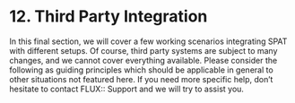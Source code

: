 # 12. Third Party Integration

In this final section, we will cover a few working scenarios integrating SPAT with different setups. Of course, third party systems are subject to many changes, and we cannot cover everything available. 
Please consider the following as guiding principles which should be applicable in general to other situations not featured here. 
If you need more specific help, don't hesitate to contact FLUX:: Support and we will try to assist you.
